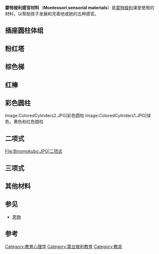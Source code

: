 '''蒙特梭利感官材料'''（'''Montessori sensorial materials'''）是[[蒙特梭利教育法|蒙特梭利]]课堂使用的材料，以帮助孩子发展和完善他或她的五种感官。

== 插座圆柱体组==
==粉红塔==
== 棕色梯==
== 红棒==
== 彩色圆柱==
<gallery>
Image:ColoredCylinders2.JPG|彩色圆柱
Image:ColoredCylinders1.JPG|绿色，黄色和红色圆柱
</gallery>
== 二项式==
<gallery>
File:Binomokubo.JPG|二项式
</gallery>
== 三项式==
== 其他材料==

== 参见 ==
*[[恩物|恩物]] 

== 参考 ==
{{reflist}}

[[Category:教育心理学|Category:教育心理学]]
[[Category:蒙台梭利教育|Category:蒙台梭利教育]]
[[Category:教具|Category:教具]]